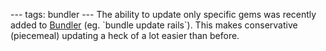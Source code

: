 ---
tags: bundler
---
The ability to update only specific gems was recently added to [[Bundler]] (eg. `bundle update rails`). This makes conservative (piecemeal) updating a heck of a lot easier than before.
